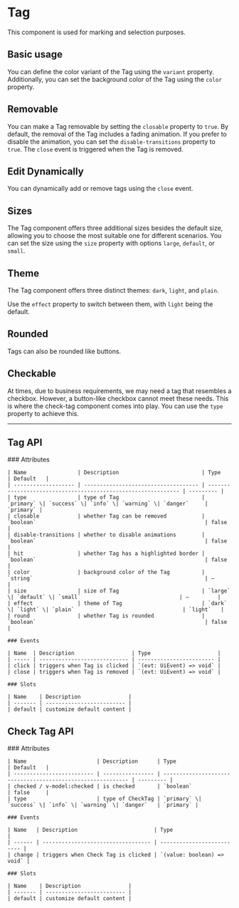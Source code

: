 
<Meta of={TagStories} />

# Tag

This component is used for marking and selection purposes.

## Basic usage

You can define the color variant of the Tag using the `variant` property. Additionally, you can set the background color of the Tag using the `color` property.

<Canvas of={TagStories.BasicUsage} />

## Removable

You can make a Tag removable by setting the `closable` property to `true`. By default, the removal of the Tag includes a fading animation. If you prefer
to disable the animation, you can set the `disable-transitions` property to `true`. The `close` event is triggered when the Tag is removed.

<Canvas of={TagStories.Removable} />

## Edit Dynamically

You can dynamically add or remove tags using the `close` event.

<Canvas of={TagStories.Dynamical} />

## Sizes

The Tag component offers three additional sizes besides the default size, allowing you to choose the most suitable one for different scenarios. You can
set the size using the `size` property with options `large`, `default`, or `small`.

<Canvas of={TagStories.Sizes} />

## Theme

The Tag component offers three distinct themes: `dark`, `light`, and `plain`.

Use the `effect` property to switch between them, with `light` being the default.

<Canvas of={TagStories.Theme} />

## Rounded

Tags can also be rounded like buttons.

<Canvas of={TagStories.Rounded} />

## Checkable

At times, due to business requirements, we may need a tag that resembles a checkbox. However, a button-like checkbox cannot meet these needs. This is
where the check-tag component comes into play. You can use the `type` property to achieve this.

<Canvas of={TagStories.Checkable} />

---

## Tag API

<div style={{ marginTop: '30px' }}>
	### Attributes

    | Name                | Description                          | Type                                                          | Default   |
    | ------------------- | ------------------------------------ | ------------------------------------------------------------- | --------- |
    | type                | type of Tag                          | `primary` \| `success` \| `info` \| `warning` \| `danger`     | `primary` |
    | closable            | whether Tag can be removed           | `boolean`                                                     | false     |
    | disable-transitions | whether to disable animations        | `boolean`                                                     | false     |
    | hit                 | whether Tag has a highlighted border | `boolean`                                                     | false     |
    | color               | background color of the Tag          | `string`                                                      | —         |
    | size                | size of Tag                          | `large` \| `default` \| `small`                               | —         |
    | effect              | theme of Tag                         | `dark` \| `light` \| `plain`                                  | `light`   |
    | round               | whether Tag is rounded               | `boolean`                                                     | false     |

    ### Events

    | Name  | Description                  | Type                     |
    | ----- | ---------------------------- | ------------------------ |
    | click | triggers when Tag is clicked | `(evt: UiEvent) => void` |
    | close | triggers when Tag is removed | `(evt: UiEvent) => void` |

    ### Slots

    | Name    | Description               |
    | ------- | ------------------------- |
    | default | customize default content |

</div>

## Check Tag API

<div style={{ marginTop: '30px' }}>
	### Attributes

    | Name                      | Description      | Type                                                        | Default   |
    | ------------------------- | ---------------- | ----------------------------------------------------------- | --------- |
    | checked / v-model:checked | is checked       | `boolean`                                                   | false     |
    | type                      | type of CheckTag | `primary` \| `success` \| `info` \| `warning` \| `danger`   | `primary` |

    ### Events

    | Name   | Description                        | Type                       |
    | ------ | ---------------------------------- | -------------------------- |
    | change | triggers when Check Tag is clicked | `(value: boolean) => void` |

    ### Slots

    | Name    | Description               |
    | ------- | ------------------------- |
    | default | customize default content |

</div>
